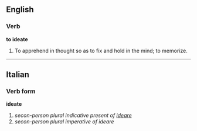 ==English==

===Verb===

'''to ideate'''

#To apprehend in thought so as to fix and hold in the mind; to memorize.

----

==Italian==
===Verb form===
'''ideate'''

# ''secon-person plural indicative present of [[ideare]]''
# ''secon-person plural imperative of ideare''